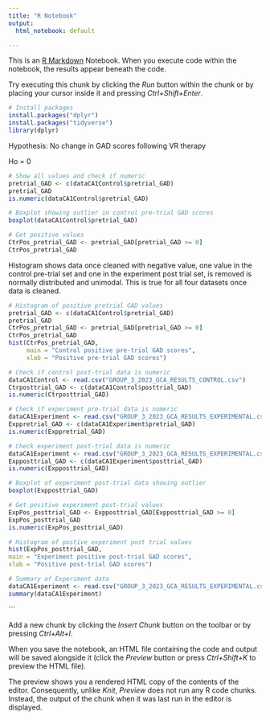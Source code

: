 ```yaml
---
title: "R Notebook"
output:
  html_notebook: default

---
```


This is an [R Markdown](http://rmarkdown.rstudio.com) Notebook. When you execute code within the notebook, the results appear beneath the code. 

Try executing this chunk by clicking the *Run* button within the chunk or by placing your cursor inside it and pressing *Ctrl+Shift+Enter*. 
```r
# Install packages
install.packages("dplyr")
install.packages("tidyverse")
library(dplyr)

```
Hypothesis: No change in GAD scores following VR therapy

Ho = 0

```r
# Show all values and check if numeric
pretrial_GAD <- c(dataCA1Control$pretrial_GAD)
pretrial_GAD
is.numeric(dataCA1Control$pretrial_GAD)

```
```r
# Boxplot showing outlier in control pre-trial GAD scores
boxplot(dataCA1Control$pretrial_GAD)
```


```r
# Get positive values
CtrPos_pretrial_GAD <- pretrial_GAD[pretrial_GAD >= 0]
CtrPos_pretrial_GAD

```
Histogram shows data once cleaned with negative value, one value in the control pre-trial set and one in the experiment post trial set, is removed is normally distributed and unimodal. This is true for all four datasets once data is cleaned.

```r
# Histogram of positive pretrial GAD values
pretrial_GAD <- c(dataCA1Control$pretrial_GAD)
pretrial_GAD
CtrPos_pretrial_GAD <- pretrial_GAD[pretrial_GAD >= 0]
CtrPos_pretrial_GAD
hist(CtrPos_pretrial_GAD,
     main = "Control positive pre-trial GAD scores",
     xlab = "Positive pre-trial GAD scores")


```



```r
# Check if control post-trial data is numeric
dataCA1Control <- read.csv("GROUP_3_2023_GCA_RESULTS_CONTROL.csv")
Ctrposttrial_GAD <- c(dataCA1Control$posttrial_GAD)
is.numeric(Ctrposttrial_GAD)

```
```r
# Check if experiment pre-trial data is numeric
dataCA1Experiment <- read.csv("GROUP_3_2023_GCA_RESULTS_EXPERIMENTAL.csv")
Exppretrial_GAD <- c(dataCA1Experiment$pretrial_GAD)
is.numeric(Exppretrial_GAD)

```
```r
# Check experiment post-trial data is numeric
dataCA1Experiment <- read.csv("GROUP_3_2023_GCA_RESULTS_EXPERIMENTAL.csv")
Expposttrial_GAD <- c(dataCA1Experiment$posttrial_GAD)
is.numeric(Expposttrial_GAD)

```
```r
# Boxplot of experiment post-trial data showing outlier
boxplot(Expposttrial_GAD)
```


```r
# Get positive experiment post-trial values
ExpPos_posttrial_GAD <- Expposttrial_GAD[Expposttrial_GAD >= 0]
ExpPos_posttrial_GAD
is.numeric(ExpPos_posttrial_GAD)
```
```r
# Histogram of postive experiment post trial values
hist(ExpPos_posttrial_GAD,
main = "Experiment positive post-trial GAD scores",
xlab = "Positive post-trial GAD scores")

```

```r
# Summary of Experiment data
dataCA1Experiment <- read.csv("GROUP_3_2023_GCA_RESULTS_EXPERIMENTAL.csv")
summary(dataCA1Experiment)
```

```


Add a new chunk by clicking the *Insert Chunk* button on the toolbar or by pressing *Ctrl+Alt+I*.

When you save the notebook, an HTML file containing the code and output will be saved alongside it (click the *Preview* button or press *Ctrl+Shift+K* to preview the HTML file).

The preview shows you a rendered HTML copy of the contents of the editor. Consequently, unlike *Knit*, *Preview* does not run any R code chunks. Instead, the output of the chunk when it was last run in the editor is displayed.

